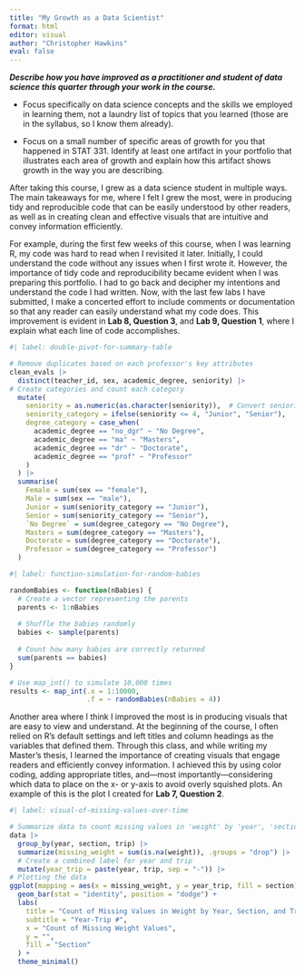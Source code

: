 ```yaml
---
title: "My Growth as a Data Scientist"
format: html
editor: visual
author: "Christopher Hawkins"
eval: false
---
```


***Describe how you have improved as a practitioner and student of data science this quarter through your work in the course.***

-   Focus specifically on data science concepts and the skills we employed in learning them, not a laundry list of topics that you learned (those are in the syllabus, so I know them already).

-   Focus on a small number of specific areas of growth for you that happened in STAT 331. Identify at least one artifact in your portfolio that illustrates each area of growth and explain how this artifact shows growth in the way you are describing.

After taking this course, I grew as a data science student in multiple ways. The main takeaways for me, where I felt I grew the most, were in producing tidy and reproducible code that can be easily understood by other readers, as well as in creating clean and effective visuals that are intuitive and convey information efficiently.

For example, during the first few weeks of this course, when I was learning R, my code was hard to read when I revisited it later. Initially, I could understand the code without any issues when I first wrote it. However, the importance of tidy code and reproducibility became evident when I was preparing this portfolio. I had to go back and decipher my intentions and understand the code I had written. Now, with the last few labs I have submitted, I make a concerted effort to include comments or documentation so that any reader can easily understand what my code does. This improvement is evident in **Lab 8, Question 3**, and **Lab 9, Question 1**, where I explain what each line of code accomplishes.

```r
#| label: double-pivot-for-summary-table

# Remove duplicates based on each professor's key attributes
clean_evals |>
  distinct(teacher_id, sex, academic_degree, seniority) |>
# Create categories and count each category
  mutate(
    seniority = as.numeric(as.character(seniority)),  # Convert seniority to numeric
    seniority_category = ifelse(seniority <= 4, "Junior", "Senior"),
    degree_category = case_when(
      academic_degree == "no_dgr" ~ "No Degree",
      academic_degree == "ma" ~ "Masters",
      academic_degree == "dr" ~ "Doctorate",
      academic_degree == "prof" ~ "Professor"
    )
  ) |>
  summarise(
    Female = sum(sex == "female"),
    Male = sum(sex == "male"),
    Junior = sum(seniority_category == "Junior"),
    Senior = sum(seniority_category == "Senior"),
    `No Degree` = sum(degree_category == "No Degree"),
    Masters = sum(degree_category == "Masters"),
    Doctorate = sum(degree_category == "Doctorate"),
    Professor = sum(degree_category == "Professor")
  )
```

```r
#| label: function-simulation-for-random-babies

randomBabies <- function(nBabies) {
  # Create a vector representing the parents
  parents <- 1:nBabies
  
  # Shuffle the babies randomly
  babies <- sample(parents)
  
  # Count how many babies are correctly returned
  sum(parents == babies)
}

# Use map_int() to simulate 10,000 times
results <- map_int(.x = 1:10000,
                   .f = ~ randomBabies(nBabies = 4))
```

Another area where I think I improved the most is in producing visuals that are easy to view and understand. At the beginning of the course, I often relied on R's default settings and left titles and column headings as the variables that defined them. Through this class, and while writing my Master's thesis, I learned the importance of creating visuals that engage readers and efficiently convey information. I achieved this by using color coding, adding appropriate titles, and—most importantly—considering which data to place on the x- or y-axis to avoid overly squished plots. An example of this is the plot I created for **Lab 7, Question 2**.

```r
#| label: visual-of-missing-values-over-time

# Summarize data to count missing values in 'weight' by 'year', 'section', and 'trip'
data |>
  group_by(year, section, trip) |>
  summarize(missing_weight = sum(is.na(weight)), .groups = "drop") |>
  # Create a combined label for year and trip
  mutate(year_trip = paste(year, trip, sep = "-")) |>
# Plotting the data
ggplot(mapping = aes(x = missing_weight, y = year_trip, fill = section)) +
  geom_bar(stat = "identity", position = "dodge") +
  labs(
    title = "Count of Missing Values in Weight by Year, Section, and Trip",
    subtitle = "Year-Trip #",
    x = "Count of Missing Weight Values",
    y = "",
    fill = "Section"
  ) +
  theme_minimal()

  
```
